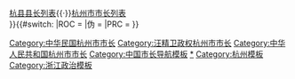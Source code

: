 {{Navbox
|name = 杭州市市长
|title = [[杭州市]][[杭州市市长列表|市长]]
|above = [[杭州市政府]]
|state =  {{{state|collapsed}}}
|selected = {{{1}}}
|groupstyle = text-align: left; width:auto;
|liststyle = width:auto;

|group7 = 附：{{Flagicon|ROC}} [[杭州市政厅]]厅长
|list7 = [[邵元冲]]

|group8 = {{Flagicon|ROC}} [[杭州市政府]]市长
|list8 = [[邵元冲]]{{to}}[[陈屺怀]]{{to}}[[黄伯樵]]（未到任）{{to}}[[周象贤]]{{to}}[[蔡增基]]{{to}}[[陈屺怀]]{{to}}[[赵志游]]

|group9 = {{nowrap begin}}{{Flagicon|ROC}} [[杭州市市政委员会]]主任{{nowrap end}}
|list9 = [[赵志游]]

|group10 = {{Flagicon|ROC}} [[杭州市政府]]市长
|list10 = [[赵志游]]{{to}}[[周象贤]]

|group12 = 附：（日军占领）[[杭州治安维持会]]会长
|list12 = [[高懿丞]]

|group13 = 附：（日军占领）[[杭州市自治委员会]]干事长 
|list13 = [[高懿丞]]

|group15 = [[File:Flag of the Republic of China-Nanjing (Peace, Anti-Communism, National Construction).svg|25px]] [[杭州市政府]]市长
|list15 = [[何瓒]]{{to}}[[谢洛]]（代）{{to}}[[吴念中]]{{to}}[[傅胜兰]]{{to}}[[汤应煌]]{{to}}[[谭书奎]]{{to}}[[曹翊 (民国政治人物)|曹翊]]（代）{{to}}[[陈次博]]{{to}}[[杨寿章]]{{to}}[[孙祖荃]]{{to}}[[叶震东]]{{to}}[[吴念中]]

|group16 = 附：{{Flagicon|ROC}} [[杭市县行动委员会]]主任
|list16 = [[陈纯白]]

|group17 = {{Flagicon|ROC}} [[杭州市政府]]市长{{nobold|（续）}}
|list17 = [[陈纯白]]{{to}}[[周象贤]]{{to}}[[任显群]]{{to}}[[俞济民]]

|group18 = {{nowrap begin}}附：[[File:People's Liberation Army Flag of the People's Republic of China.svg|25px]] [[中国人民解放军杭州市军事管制委员会|杭州市军事管制委员会]]主任{{nowrap end}}
|list18 = [[谭震林]]

|group19 = {{Flagicon|ROC}}{{Flagicon|PRC}} [[杭州市人民政府]]市长
|list19 = [[谭震林]]{{to}}[[江华 (政治人物)|江华]]{{to}}[[吴宪 (政治人物)|吴宪]]（代）{{to}}[[吴宪 (政治人物)|吴宪]]

|group21 = {{Flagicon|PRC}} [[杭州市人民委员会]]市长
|list21 = [[吴宪 (政治人物)|吴宪]]{{to}}[[王子达]]

|group23 = {{Flagicon|PRC}} [[杭州市革命委员会]]主任
|list23 = [[王子达]]{{to}}[[张子石]]{{to}}[[陈安羽]]

|group25 = {{Flagicon|PRC}} [[杭州市人民政府]]市长
|list25 = [[周峰 (官员)|周峰]]{{to}}[[钟伯熙]]{{to}}[[卢文舸]]{{to}}[[王永明 (1950年)|王永明]]{{to}}[[仇保兴]]{{to}}[[茅临生]]{{to}}[[孙忠焕]]{{to}}[[蔡奇]]{{to}}{{box|[[邵占维]]}}{{to}}[[张鸿铭]]{{to}}[[徐立毅]]{{to}}[[刘忻 (1965年)|刘忻]]

|below = [[钱塘道尹列表]]{{·}}[[杭县县长列表]]{{·}}[[杭州市市长列表]]<br>{{box|任内逝世}}
}}{{#switch:{{{1}}} 
|ROC = [[Category:中华民国杭州市市长]]
|伪 = [[Category:汪精卫政权杭州市市长]]
|PRC = [[Category:中华人民共和国杭州市市长]]
}}<noinclude>
[[Category:中国市长导航模板]]
[[Category:杭州市市长|*]]
[[Category:杭州模板]]
[[Category:浙江政治模板]]
</noinclude>